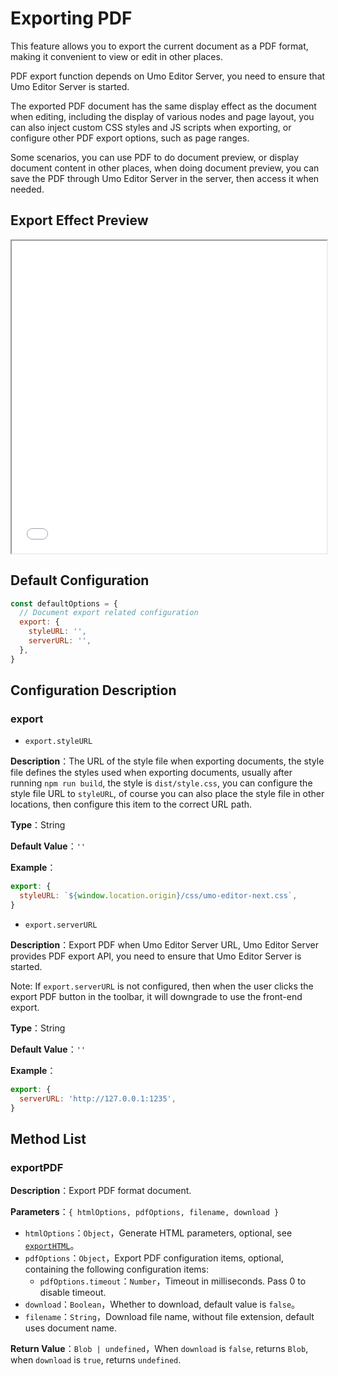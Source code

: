 # Exporting PDF

This feature allows you to export the current document as a PDF format, making it convenient to view or edit in other places.

PDF export function depends on Umo Editor Server, you need to ensure that Umo Editor Server is started.

The exported PDF document has the same display effect as the document when editing, including the display of various nodes and page layout, you can also inject custom CSS styles and JS scripts when exporting, or configure other PDF export options, such as page ranges.

Some scenarios, you can use PDF to do document preview, or display document content in other places, when doing document preview, you can save the PDF through Umo Editor Server in the server, then access it when needed.

## Export Effect Preview

<iframe src="/demos/export-pdf-en.pdf" width="100%" height="500" style={{border: 'solid 1px #ccc', margin: '2rem 0'}}></iframe>

## Default Configuration

``` js
const defaultOptions = {
  // Document export related configuration
  export: {
    styleURL: '',
    serverURL: '',
  },
}
```

## Configuration Description

### export

- `export.styleURL`

**Description**：The URL of the style file when exporting documents, the style file defines the styles used when exporting documents, usually after running `npm run build`, the style is `dist/style.css`, you can configure the style file URL to `styleURL`, of course you can also place the style file in other locations, then configure this item to the correct URL path.

**Type**：String

**Default Value**：`''`

**Example**：

``` js
export: {
  styleURL: `${window.location.origin}/css/umo-editor-next.css`,
}
```

- `export.serverURL`

**Description**：Export PDF when Umo Editor Server URL, Umo Editor Server provides PDF export API, you need to ensure that Umo Editor Server is started.

Note: If `export.serverURL` is not configured, then when the user clicks the export PDF button in the toolbar, it will downgrade to use the front-end export.

**Type**：String

**Default Value**：`''`

**Example**：

``` js
export: {
  serverURL: 'http://127.0.0.1:1235',
}
```

## Method List

### exportPDF

**Description**：Export PDF format document.

**Parameters**：`{ htmlOptions, pdfOptions, filename, download }`

- `htmlOptions`：`Object`，Generate HTML parameters, optional, see [`exportHTML`](./export-html#exporthtml)。
- `pdfOptions`：`Object`，Export PDF configuration items, optional, containing the following configuration items:
  - `pdfOptions.timeout`：`Number`，Timeout in milliseconds. Pass 0 to disable timeout.
- `download`：`Boolean`，Whether to download, default value is `false`。
- `filename`：`String`，Download file name, without file extension, default uses document name.

**Return Value**：`Blob | undefined`，When `download` is `false`, returns `Blob`, when `download` is `true`, returns `undefined`.
